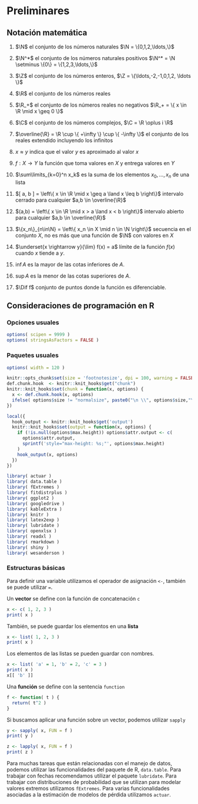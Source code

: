 <!------------------------------------------------------------------------------------------------->
# Preliminares
  
<!------------------------------------------------------------------------------------------------->
## Notación matemática

1. $\N$ el conjunto de los números naturales $\N = \{0,1,2,\ldots,\}$

2. $\N^*$ el conjunto de los números naturales positivos $\N^* = \N \setminus \{0\} = \{1,2,3,\ldots,\}$

3. $\Z$ el conjunto de los números enteros, $\Z = \{\ldots,-2,-1,0,1,2, \ldots \}$

4. $\R$ el conjunto de los números reales

5. $\R_+$ el conjunto de los números reales no negativos $\R_+ = \{ x \in \R \mid x \geq 0 \}$

6. $\C$ el conjunto de los números complejos, $\C = \R \oplus i \R$

7. $\overline{\R} = \R \cup \{ +\infty \} \cup \{ -\infty \}$ el conjunto de los 
reales extendido incluyendo los infinitos

8. $x \approx y$ indica que el valor $y$ es aproximado al valor $x$

9. $f: X \longrightarrow Y$ la función que toma valores en $X$ y entrega valores en $Y$

10. $\sum\limits_{k=0}^n x_k$ es la suma de los elementos $x_0,\ldots,x_n$ de una lista

11. $[ a, b ] = \left\{ x \in \R \mid x \geq a \land x \leq b \right\}$ intervalo cerrado para
cualquier $a,b \in \overline{\R}$

12. $(a,b) = \left\{ x \in \R \mid x > a \land x < b \right\}$ intervalo abierto para 
cualquier $a,b \in \overline{\R}$

13. $\{x_n\}_{n\in\N} = \left\{ x_n \in X \mid n \in \N \right\}$ secuencia en 
el conjunto $X$, no es más que una función de $\N$ con valores en $X$

14. $\underset{x \rightarrow y}{\lim} f(x) = a$ límite de la función $f(x)$ cuando $x$ tiende a $y$.

15. $\inf A$ es la mayor de las cotas inferiores de $A$.

16. $\sup A$ es la menor de las cotas superiores de $A$.

17. $\Dif f$ conjunto de puntos donde la función es diferenciable.


<!------------------------------------------------------------------------------------------------->
## Consideraciones de programación en R

### Opciones usuales

```r
options( scipen = 9999 )
options( stringsAsFactors = FALSE )
```

<!------------------------------------------------------------------------------------------------->
### Paquetes usuales

```r
options( width = 120 )

knitr::opts_chunk$set(size = 'footnotesize', dpi = 100, warning = FALSE, echo = TRUE, class.source = "numberLines lineAnchors")
def.chunk.hook  <- knitr::knit_hooks$get("chunk")
knitr::knit_hooks$set(chunk = function(x, options) {
  x <- def.chunk.hook(x, options)
  ifelse( options$size != "normalsize", paste0("\n \\", options$size,"\n\n", x, "\n\n \\normalsize"), x)
})

local({
  hook_output <- knitr::knit_hooks$get('output')
  knitr::knit_hooks$set(output = function(x, options) {
    if (!is.null(options$max.height)) options$attr.output <- c(
      options$attr.output,
      sprintf('style="max-height: %s;"', options$max.height)
    )
    hook_output(x, options)
  })
})
```

```r
library( actuar )
library( data.table )
library( fExtremes )
library( fitdistrplus )
library( ggplot2 )
library( googledrive )
library( kableExtra )
library( knitr )
library( latex2exp )
library( lubridate )
library( openxlsx )
library( readxl )
library( rmarkdown )
library( shiny )
library( wesanderson )
```

<!------------------------------------------------------------------------------------------------->
### Estructuras básicas

Para definir una variable utilizamos el operador de asignación `<-`, también se puede utilizar `=`.

Un **vector** se define con la función de concatenación `c`
```r
x <- c( 1, 2, 3 )
print( x )
```

También, se puede guardar los elementos en una **lista**
```r
x <- list( 1, 2, 3 )
print( x )
```

Los elementos de las listas se pueden guardar con nombres.
```r
x <- list( 'a' = 1, 'b' = 2, 'c' = 3 )
print( x )
x[[ 'b' ]]
```

Una **función** se define con la sentencia `function`
```r
f <- function( t ) {
  return( t^2 )
}
```

Si buscamos aplicar una función sobre un vector, podemos utilizar `sapply`
```r
y <- sapply( x, FUN = f )
print( y )
```

```r
z <- lapply( x, FUN = f )
print( z )
```

Para muchas tareas que están relacionadas con el manejo de datos, podemos utilizar las 
funcionalidades del paquete de R, `data.table`. Para trabajar con fechas recomendamos utilizar
el paquete `lubridate`. Para trabajar con distribuciones de probabilidad que se utilizan para 
modelar valores extremos utilizamos `fExtremes`. Para varias funcionalidades asociadas a la 
estimación de modelos de pérdida utilizamos `actuar`.

